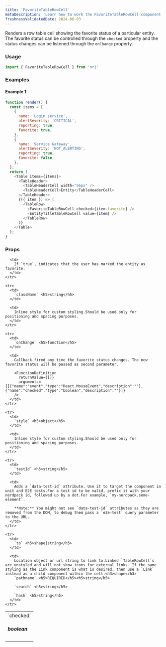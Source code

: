 ```yaml
---
title: 'FavoriteTableRowCell'
metaDescription: 'Learn how to work the FavoriteTableRowCell component'
freshnessValidatedDate: 2024-06-03
---
```


Renders a row table cell showing the favorite status of a particular entity. The favorite status can be controlled through the `checked` property and the status changes can be listened through the `onChange` property.

### Usage

```js
import { FavoriteTableRowCell } from 'nr1'
```

### Examples

#### Example 1

```js
function render() {
  const items = [
    {
      name: 'Login service',
      alertSeverity: 'CRITICAL',
      reporting: true,
      favorite: true,
    },
    {
      name: 'Service Gateway',
      alertSeverity: 'NOT_ALERTING',
      reporting: true,
      favorite: false,
    },
  ];
  return (
    <Table items={items}>
      <TableHeader>
        <TableHeaderCell width="56px" />
        <TableHeaderCell>Entity</TableHeaderCell>
      </TableHeader>
      {({ item }) => (
        <TableRow>
          <FavoriteTableRowCell checked={item.favorite} />
          <EntityTitleTableRowCell value={item} />
        </TableRow>
      )}
    </Table>
  );
}
```

### Props

<table>
  <tbody>
    <tr>
      <td>
        `checked` <h5>boolean</h5>
      </td>

      <td>
        If `true`, indicates that the user has marked the entity as favorite.
      </td>
    </tr>

    <tr>
      <td>
        `className` <h5>string</h5>
      </td>

      <td>
        Inline style for custom styling.Should be used only for positioning and spacing purposes.
      </td>
    </tr>

    <tr>
      <td>
        `onChange` <h5>function</h5>
      </td>

      <td>
        Callback fired any time the favorite status changes. The new favorite status will be passed as second parameter.

        <FunctionDefinition
          returnValue={[]}
          arguments={[{"name":"event","type":"React.MouseEvent","description":""},{"name":"checked","type":"boolean","description":""}]}
        />
      </td>
    </tr>

    <tr>
      <td>
        `style` <h5>object</h5>
      </td>

      <td>
        Inline style for custom styling.Should be used only for positioning and spacing purposes.
      </td>
    </tr>

    <tr>
      <td>
        `testId` <h5>string</h5>
      </td>

      <td>
        Adds a `data-test-id` attribute. Use it to target the component in unit and E2E tests.For a test id to be valid, prefix it with your nerdpack id, followed up by a dot.For example, `my-nerdpack.some-element`.

        **Note:** You might not see `data-test-id` attributes as they are removed from the DOM, to debug them pass a `e2e-test` query parameter to the URL.
      </td>
    </tr>

    <tr>
      <td>
        `to` <h5>shape|string</h5>
      </td>

      <td>
        Location object or url string to link to.Linked `TableRowCell`s are unstyled and will not show icons for external links. If the same styling as the Link component is what is desired, then use a `Link` instead as a child component within the cell.<h3>shape</h3>
        `pathname` <h5>REQUIRED</h5><h5>string</h5>

        `search` <h5>string</h5>

        `hash` <h5>string</h5>
      </td>
    </tr>
  </tbody>
</table>
